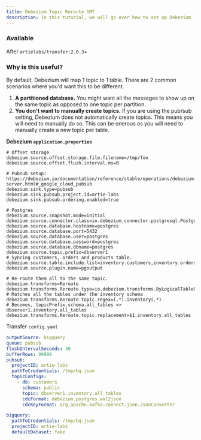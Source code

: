 ```yaml
---
title: Debezium Topic Reroute SMT
description: In this tutorial, we will go over how to set up Debezium Topic Routing SMTs and how this works with Transfer.
---
```


### Available

After `artielabs/transfer:2.0.3`+

### Why is this useful?

By default, Debezium will map 1 topic to 1 table. There are 2 common scenarios where you'd want this to be different.

1. **A partitioned database.** You might want all the messages to show up on the same topic as opposed to one topic per partition.
2. **You don't want to manually create topics.** If you are using the pub/sub setting, Debezium does not automatically create topics. This means you will need to manually do so. This can be onerous as you will need to manually create a new topic per table.

**Debezium `application.properties`**

```properties
# Offset storage
debezium.source.offset.storage.file.filename=/tmp/foo
debezium.source.offset.flush.interval.ms=0

# Pubsub setup: https://debezium.io/documentation/reference/stable/operations/debezium-server.html#_google_cloud_pubsub
debezium.sink.type=pubsub
debezium.sink.pubsub.project.id=artie-labs
debezium.sink.pubsub.ordering.enabled=true

# Postgres
debezium.source.snapshot.mode=initial
debezium.source.connector.class=io.debezium.connector.postgresql.PostgresConnector
debezium.source.database.hostname=postgres
debezium.source.database.port=5432
debezium.source.database.user=postgres
debezium.source.database.password=postgres
debezium.source.database.dbname=postgres
debezium.source.topic.prefix=dbserver1
# Syncing customers, orders and products table.
debezium.source.table.include.list=inventory.customers,inventory.orders,inventory.products,inventory.users
debezium.source.plugin.name=pgoutput

# Re-route them all to the same topic.
debezium.transforms=Reroute
debezium.transforms.Reroute.type=io.debezium.transforms.ByLogicalTableRouter
# Matches all the tables under the inventory schema
debezium.transforms.Reroute.topic.regex=(.*).inventory(.*)
# Becomes, topicPrefix.schema.all_tables => dbserver1.inventory.all_tables
debezium.transforms.Reroute.topic.replacement=$1.inventory.all_tables
```

Transfer `config.yaml`

```yaml
outputSource: bigquery
queue: pubsub
flushIntervalSeconds: 30
bufferRows: 99999
pubsub:
  projectID: artie-labs
  pathToCredentials: /tmp/bq.json
  topicConfigs:
    - db: customers
      schema: public
      topic: dbserver1.inventory.all_tables
      cdcFormat: debezium.postgres.wal2json
      cdcKeyFormat: org.apache.kafka.connect.json.JsonConverter

bigquery:
  pathToCredentials: /tmp/bq.json
  projectID: artie-labs
  defaultDataset: fake
```

